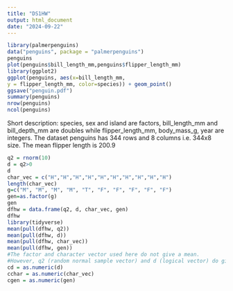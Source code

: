 ```yaml
---
title: "DS1HW"
output: html_document
date: "2024-09-22"
---
```


```R
library(palmerpenguins)
data("penguins", package = "palmerpenguins")
penguins
plot(penguins$bill_length_mm,penguins$flipper_length_mm)
library(ggplot2)
ggplot(penguins, aes(x=bill_length_mm, 
y = flipper_length_mm, color=species)) + geom_point()
ggsave("penguin.pdf")
summary(penguins)
nrow(penguins)
ncol(penguins)
```

Short description: species, sex and island are factors, bill_length_mm and bill_depth_mm are
doubles while flipper_length_mm, body_mass_g, year are integers.
The dataset penguins has 344 rows and 8 columns i.e. 344x8 size. The mean flipper length is 200.9

```R
q2 = rnorm(10)
d = q2>0
d
char_vec = c("H","H","H","H","H","H","H","H","H","H")
length(char_vec)
g=c("M", "M", "M", "M", "T", "F", "F", "F", "F", "F")
gen=as.factor(g)
gen
dfhw = data.frame(q2, d, char_vec, gen)
dfhw
library(tidyverse)
mean(pull(dfhw, q2))
mean(pull(dfhw, d))
mean(pull(dfhw, char_vec))
mean(pull(dfhw, gen))
#The factor and character vector used here do not give a mean.
#However, q2 (random normal sample vector) and d (logical vector) do give a mean
cd = as.numeric(d)
cchar = as.numeric(char_vec)
cgen = as.numeric(gen)
```
